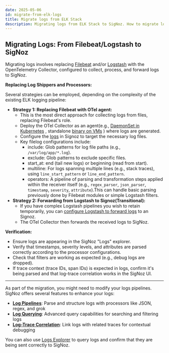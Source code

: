 ```yaml
---
date: 2025-05-06
id: migrate-from-elk-logs
title: Migrate logs from ELK Stack
description: Migrating logs from ELK Stack to SigNoz. How to migrate logs from ELK to SigNoz.
---
```

## **Migrating Logs: From Filebeat/Logstash to SigNoz**

Migrating logs involves replacing [Filebeat](https://www.elastic.co/beats/filebeat) and/or [Logstash](https://www.elastic.co/logstash) with the OpenTelemetry Collector, configured to collect, process, and forward logs to SigNoz.

**Replacing Log Shippers and Processors:**

Several strategies can be employed, depending on the complexity of the existing ELK logging pipeline:

* **Strategy 1: Replacing Filebeat with OTel agent:**  
  * This is the most direct approach for collecting logs from files, replacing Filebeat's role.
  * Deploy the OTel Collector as an agent(e.g., [DaemonSet in Kubernetes](/docs/tutorial/kubernetes-infra-metrics) , standalone [binary on VMs](/docs/tutorial/opentelemetry-binary-usage-in-virtual-machine) ) where logs are generated.
  * Configure the [logs](/docs/userguide/collect_kubernetes_pod_logs) in Signoz to target the necessary log files. 
  * Key filelog configurations include:  
    * include: Glob patterns for log file paths (e.g., `/var/log/app/*.log`).  
    * exclude: Glob patterns to exclude specific files.  
    * start_at: end (tail new logs) or beginning (read from start).  
    * multiline: For logs spanning multiple lines (e.g., stack traces), using `line_start_pattern` or `line_end_pattern`.  
    * operators: A pipeline of parsing and transformation steps applied within the receiver itself (e.g., `regex_parser`, `json_parser`, `timestamp`, `severity`, `attribute`).This can handle basic parsing previously done by Filebeat modules or simple Logstash filters.  
* **Strategy 2: Forwarding from Logstash to Signoz(Transitional):**  
  * If you have complex Logstash pipelines you wish to retain temporarily, you can [configure Logstash to forward logs](docs/userguide/logstash_to_signoz) to an Signoz.
  * The OTel Collector then forwards the received logs to SigNoz.  

**Verification:**

* Ensure logs are appearing in the SigNoz "Logs" explorer. 
* Verify that timestamps, severity levels, and attributes are parsed correctly according to the processor configurations.  
* Check that filters are working as expected (e.g., debug logs are dropped).  
* If trace context (trace IDs, span IDs) is expected in logs, confirm it's being parsed and that log-trace correlation works in the SigNoz UI.

---

As part of the migration, you might need to modify your logs pipelines. SigNoz offers several features to enhance your logs:

- **[Log Pipelines](/docs/logs-pipelines/introduction/)**: Parse and structure logs with processors like JSON, regex, and grok
- **[Log Querying](/docs/userguide/logs_query_builder/)**: Advanced query capabilities for searching and filtering logs
- **[Log-Trace Correlation](/docs/logs-pipelines/guides/trace/)**: Link logs with related traces for contextual debugging

You can also use [Logs Explorer](/docs/product-features/logs-explorer/) to query logs and confirm that they are being sent correctly to SigNoz.
